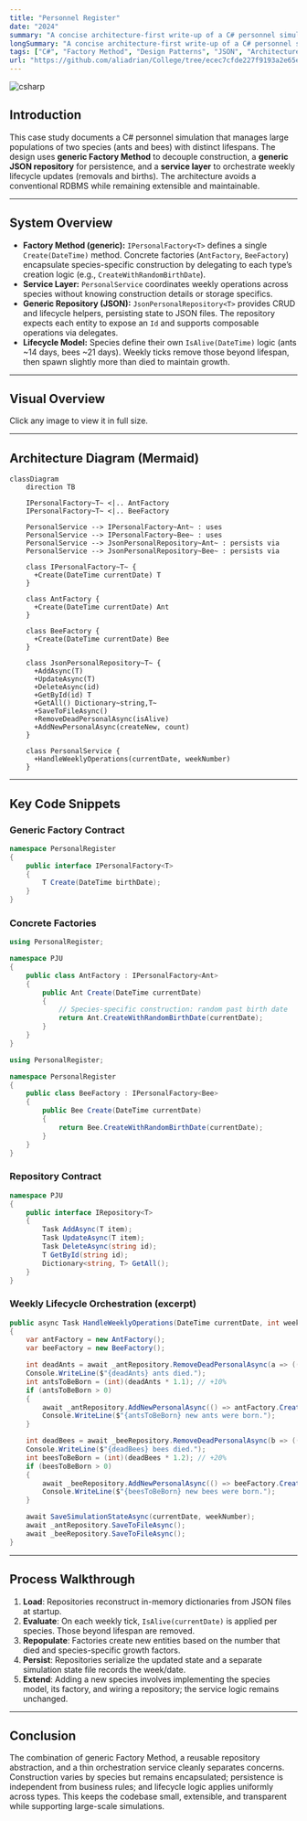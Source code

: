 ```yaml
---
title: "Personnel Register"
date: "2024"
summary: "A concise architecture-first write-up of a C# personnel simulation."
longSummary: "A concise architecture-first write-up of a C# personnel simulation using generic Factory Method, a JSON repository, and weekly lifecycle orchestration."
tags: ["C#", "Factory Method", "Design Patterns", "JSON", "Architecture"]
url: "https://github.com/aliadrian/College/tree/ecec7cfde227f9193a2e65eaedee3b76d2d8654b/Second%20year/Objektorienterad%20design%20och%20probleml%C3%B6sning/Projekt"
---
```



<Image
  src="/projects/personnel-register/factory-method-design-pattern.webp"
  alt="csharp"
  width={1000}
  height={378}
  size="lg"
  contained
/>

## Introduction

This case study documents a C# personnel simulation that manages large populations of two species (ants and bees) with distinct lifespans. The design uses **generic Factory Method** to decouple construction, a **generic JSON repository** for persistence, and a **service layer** to orchestrate weekly lifecycle updates (removals and births). The architecture avoids a conventional RDBMS while remaining extensible and maintainable.

---

## System Overview

- **Factory Method (generic):** `IPersonalFactory<T>` defines a single `Create(DateTime)` method. Concrete factories (`AntFactory`, `BeeFactory`) encapsulate species-specific construction by delegating to each type’s creation logic (e.g., `CreateWithRandomBirthDate`).
- **Service Layer:** `PersonalService` coordinates weekly operations across species without knowing construction details or storage specifics.
- **Generic Repository (JSON):** `JsonPersonalRepository<T>` provides CRUD and lifecycle helpers, persisting state to JSON files. The repository expects each entity to expose an `Id` and supports composable operations via delegates.
- **Lifecycle Model:** Species define their own `IsAlive(DateTime)` logic (ants ~14 days, bees ~21 days). Weekly ticks remove those beyond lifespan, then spawn slightly more than died to maintain growth.

---

## Visual Overview

<div className="mt-0 grid overflow-clip rounded-lg md:grid-cols-2">
  <div>
    <LightboxImage
      src="/projects/personnel-register/console-simulation.png"
      alt="Visualization of program run in Rider."
      caption="Program run in Rider."
      className="mx-auto mb-0 w-full max-w-2xl cursor-pointer"
      fullClassName="max-h-[90vh] max-w-[90vw]"
    />
  </div>
  <div>
    <LightboxImage
      src="/projects/personnel-register/simulationandjson.png"
      alt="Program run in Rider with the generated ants.json and bees.json files"
      caption="Program run in Rider with the generated ants.json and bees.json files"
      className="mx-auto mb-0 w-full max-w-2xl cursor-pointer"
      fullClassName="max-h-[90vh] max-w-[90vw]"
    />
  </div>
</div>
<p className="mt-3 text-center text-sm text-gray-500">
  Click any image to view it in full size.
</p>

---

## Architecture Diagram (Mermaid)

```mermaid
classDiagram
    direction TB

    IPersonalFactory~T~ <|.. AntFactory
    IPersonalFactory~T~ <|.. BeeFactory

    PersonalService --> IPersonalFactory~Ant~ : uses
    PersonalService --> IPersonalFactory~Bee~ : uses
    PersonalService --> JsonPersonalRepository~Ant~ : persists via
    PersonalService --> JsonPersonalRepository~Bee~ : persists via

    class IPersonalFactory~T~ {
      +Create(DateTime currentDate) T
    }

    class AntFactory {
      +Create(DateTime currentDate) Ant
    }

    class BeeFactory {
      +Create(DateTime currentDate) Bee
    }

    class JsonPersonalRepository~T~ {
      +AddAsync(T)
      +UpdateAsync(T)
      +DeleteAsync(id)
      +GetById(id) T
      +GetAll() Dictionary~string,T~
      +SaveToFileAsync()
      +RemoveDeadPersonalAsync(isAlive)
      +AddNewPersonalAsync(createNew, count)
    }

    class PersonalService {
      +HandleWeeklyOperations(currentDate, weekNumber)
    }
```

---

## Key Code Snippets

### Generic Factory Contract

```csharp showLineNumbers
namespace PersonalRegister
{
    public interface IPersonalFactory<T>
    {
        T Create(DateTime birthDate);
    }
}
```

### Concrete Factories

```csharp showLineNumbers
using PersonalRegister;

namespace PJU
{
    public class AntFactory : IPersonalFactory<Ant>
    {
        public Ant Create(DateTime currentDate)
        {
            // Species-specific construction: random past birth date
            return Ant.CreateWithRandomBirthDate(currentDate);
        }
    }
}
```

```csharp showLineNumbers
using PersonalRegister;

namespace PersonalRegister
{
    public class BeeFactory : IPersonalFactory<Bee>
    {
        public Bee Create(DateTime currentDate)
        {
            return Bee.CreateWithRandomBirthDate(currentDate);
        }
    }
}
```

### Repository Contract

```csharp showLineNumbers
namespace PJU
{
    public interface IRepository<T>
    {
        Task AddAsync(T item);
        Task UpdateAsync(T item);
        Task DeleteAsync(string id);
        T GetById(string id);
        Dictionary<string, T> GetAll();
    }
}
```

### Weekly Lifecycle Orchestration (excerpt)

```csharp showLineNumbers
public async Task HandleWeeklyOperations(DateTime currentDate, int weekNumber)
{
    var antFactory = new AntFactory();
    var beeFactory = new BeeFactory();

    int deadAnts = await _antRepository.RemoveDeadPersonalAsync(a => ((Ant)a).IsAlive(currentDate));
    Console.WriteLine($"{deadAnts} ants died.");
    int antsToBeBorn = (int)(deadAnts * 1.1); // +10%
    if (antsToBeBorn > 0)
    {
        await _antRepository.AddNewPersonalAsync(() => antFactory.Create(currentDate), antsToBeBorn);
        Console.WriteLine($"{antsToBeBorn} new ants were born.");
    }

    int deadBees = await _beeRepository.RemoveDeadPersonalAsync(b => ((Bee)b).IsAlive(currentDate));
    Console.WriteLine($"{deadBees} bees died.");
    int beesToBeBorn = (int)(deadBees * 1.2); // +20%
    if (beesToBeBorn > 0)
    {
        await _beeRepository.AddNewPersonalAsync(() => beeFactory.Create(currentDate), beesToBeBorn);
        Console.WriteLine($"{beesToBeBorn} new bees were born.");
    }

    await SaveSimulationStateAsync(currentDate, weekNumber);
    await _antRepository.SaveToFileAsync();
    await _beeRepository.SaveToFileAsync();
}
```

---

## Process Walkthrough

1. **Load**: Repositories reconstruct in-memory dictionaries from JSON files at startup.
2. **Evaluate**: On each weekly tick, `IsAlive(currentDate)` is applied per species. Those beyond lifespan are removed.
3. **Repopulate**: Factories create new entities based on the number that died and species-specific growth factors.
4. **Persist**: Repositories serialize the updated state and a separate simulation state file records the week/date.
5. **Extend**: Adding a new species involves implementing the species model, its factory, and wiring a repository; the service logic remains unchanged.

---

## Conclusion

The combination of generic Factory Method, a reusable repository abstraction, and a thin orchestration service cleanly separates concerns. Construction varies by species but remains encapsulated; persistence is independent from business rules; and lifecycle logic applies uniformly across types. This keeps the codebase small, extensible, and transparent while supporting large-scale simulations.
